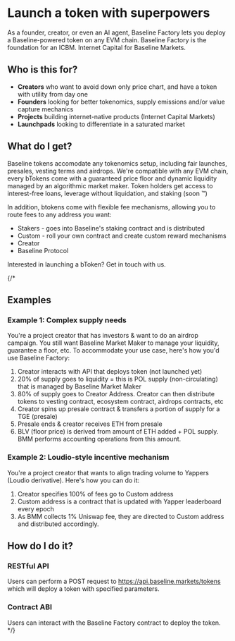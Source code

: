 
# Launch a token with superpowers

As a founder, creator, or even an AI agent, Baseline Factory lets you deploy a Baseline-powered token on any EVM chain. Baseline Factory is the foundation for an ICBM. Internet Capital for Baseline Markets.

## Who is this for?
- **Creators** who want to avoid down only price chart, and have a token with utility from day one
- **Founders** looking for better tokenomics, supply emissions and/or value capture mechanics  
- **Projects** building internet-native products (Internet Capital Markets)
- **Launchpads** looking to differentiate in a saturated market

## What do I get?
Baseline tokens accomodate any tokenomics setup, including fair launches, presales, vesting terms and airdrops. We're compatible with any EVM chain, every 
bTokens come with a guaranteed price floor and dynamic liquidity managed by an algorithmic market maker. Token holders get access to interest-free loans, leverage without liquidation, and staking (soon ™)

In addition, btokens come with flexible fee mechanisms, allowing you to route fees to any address you want:
- Stakers - goes into Baseline's staking contract and is distributed
- Custom - roll your own contract and create custom reward mechanisms
- Creator
- Baseline Protocol

<Callout type="info" emoji="👋">
  Interested in launching a bToken? Get in touch with us.
</Callout>


{/* 
## Examples

### Example 1: Complex supply needs
You're a project creator that has investors & want to do an airdrop campaign. You still want Baseline Market Maker to manage your liquidity, guarantee a floor, etc. To accommodate your use case, here's how you'd use Baseline Factory:

1. Creator interacts with API that deploys token (not launched yet)
2. 20% of supply goes to liquidity = this is POL supply (non-circulating) that is managed by Baseline Market Maker
3. 80% of supply goes to Creator Address. Creator can then distribute tokens to vesting contract, ecosystem contract, airdrops contracts, etc
4. Creator spins up presale contract & transfers a portion of supply for a TGE (presale)
5. Presale ends & creator receives ETH from presale
6. BLV (floor price) is derived from amount of ETH added + POL supply. BMM performs accounting operations from this amount.

### Example 2: Loudio-style incentive mechanism
You're a project creator that wants to align trading volume to Yappers (Loudio derivative). Here's how you can do it:

1. Creator specifies 100% of fees go to Custom address
2. Custom address is a contract that is updated with Yapper leaderboard every epoch
3. As BMM collects 1% Uniswap fee, they are directed to Custom address and distributed accordingly.

## How do I do it?

### RESTful API 
Users can perform a POST request to https://api.baseline.markets/tokens which will deploy a token with specified parameters.

### Contract ABI
Users can interact with the Baseline Factory contract to deploy the token. */}
